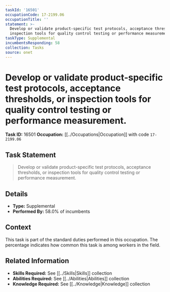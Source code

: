 ```yaml
---
taskId: '16501'
occupationCode: 17-2199.06
occupationTitle: ''
statement: >-
  Develop or validate product-specific test protocols, acceptance thresholds, or
  inspection tools for quality control testing or performance measurement.
taskType: Supplemental
incumbentsResponding: 58
collection: Tasks
source: onet
---
```

# Develop or validate product-specific test protocols, acceptance thresholds, or inspection tools for quality control testing or performance measurement.

**Task ID:** 16501
**Occupation:** [[../Occupations|Occupation]] with code `17-2199.06`

## Task Statement

> Develop or validate product-specific test protocols, acceptance thresholds, or inspection tools for quality control testing or performance measurement.

## Details

- **Type:** Supplemental
- **Performed By:** 58.0% of incumbents

## Context

This task is part of the standard duties performed in this occupation. The percentage indicates how common this task is among workers in the field.

## Related Information

- **Skills Required:** See [[../Skills|Skills]] collection
- **Abilities Required:** See [[../Abilities|Abilities]] collection
- **Knowledge Required:** See [[../Knowledge|Knowledge]] collection
